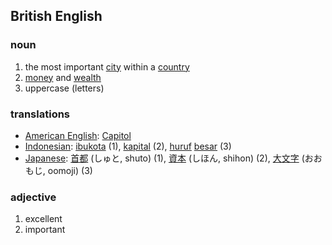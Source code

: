 ==British English==

=== noun ===
# the most important [[city]] within a [[country]]
# [[money]] and [[wealth]]
# uppercase (letters)

=== translations ===
*[[American English]]: [[Capitol]]
*[[Indonesian]]: [[ibukota]] (1), [[kapital]] (2), [[huruf]] [[besar]] (3)
*[[Japanese]]: [[首都]] (しゅと, shuto) (1), [[資本]] (しほん, shihon) (2), [[大文字]] (おおもじ, oomoji) (3)

=== adjective ===
# excellent
# important